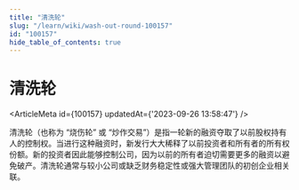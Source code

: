 ```yaml
---
title: "清洗轮"
slug: "/learn/wiki/wash-out-round-100157"
id: "100157"
hide_table_of_contents: true
---
```



# 清洗轮

<ArticleMeta id={100157} updatedAt={'2023-09-26 13:58:47'} />
<div className='border-solid border-b border-t-0 my-4 border-[var(--ifm-color-gray-300)]' />

清洗轮（也称为 “烧伤轮” 或 “炒作交易”）是指一轮新的融资夺取了以前股权持有人的控制权。当进行这种融资时，新发行大大稀释了以前投资者和所有者的所有权份额。新的投资者因此能够控制公司，因为以前的所有者迫切需要更多的融资以避免破产。清洗轮通常与较小公司或缺乏财务稳定性或强大管理团队的初创企业相关联。
